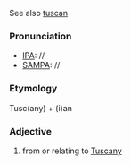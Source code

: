 See also [[tuscan]]
===Pronunciation===
*[[IPA]]: //
*[[SAMPA]]: //
===Etymology===
Tusc(any) + (i)an
===Adjective===
#from or relating to [[Tuscany]]